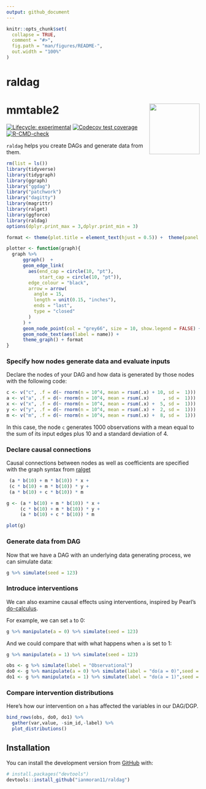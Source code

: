 ```yaml
---
output: github_document
---
```


<!-- README.md is generated from README.Rmd. Please edit that file -->

```r
knitr::opts_chunk$set(
  collapse = TRUE,
  comment = "#>",
  fig.path = "man/figures/README-",
  out.width = "100%"
)
```

# raldag
# mmtable2 <a> <img src='man/figures/logo.png' align="right" height="131.5" /></a>
<!-- badges: start -->
[![Lifecycle: experimental](https://img.shields.io/badge/lifecycle-experimental-orange.svg)](https://lifecycle.r-lib.org/articles/stages.html#experimental)
[![Codecov test coverage](https://codecov.io/gh/ianmoran11/raldag/branch/master/graph/badge.svg)](https://codecov.io/gh/ianmoran11/raldag?branch=master)
[![R-CMD-check](https://github.com/ianmoran11/raldag/workflows/R-CMD-check/badge.svg)](https://github.com/ianmoran11/raldag/actions)
<!-- badges: end -->

`raldag` helps you create DAGs and generate data from them. 

```r
rm(list = ls())
library(tidyverse)
library(tidygraph)
library(ggraph)
library("ggdag")
library("patchwork")
library("dagitty")
library(magrittr)
library(ralget)
library(ggforce)
library(raldag)
options(dplyr.print_max = 3,dplyr.print_min = 3)
```

```r
format <- theme(plot.title = element_text(hjust = 0.5)) +  theme(panel.background = element_rect(fill = rgb(.95,.95,.95,1),color = NA)) 

plotter <- function(graph){
  graph %>% 
      ggraph()  +
      geom_edge_link(
        aes(end_cap = circle(10, "pt"),
            start_cap = circle(10, "pt")),
        edge_colour = "black",
        arrow = arrow(
          angle = 15,
          length = unit(0.15, "inches"),
          ends = "last",
          type = "closed"
        )
      ) +
      geom_node_point(col = "grey66", size = 10, show.legend = FALSE) +
      geom_node_text(aes(label = name)) +
      theme_graph() + format 
}

```

### Specify how nodes generate data and evaluate inputs

Declare the nodes of your DAG and how data is generated by those nodes with the following code:

```r
c <- v("c", .f = d(~ rnorm(n = 10^4, mean = rsum(.x) + 10, sd =  1)))
a <- v("a", .f = d(~ rnorm(n = 10^4, mean = rsum(.x)     , sd =  1)))
x <- v("x", .f = d(~ rnorm(n = 10^4, mean = rsum(.x) +  5, sd =  1)))
y <- v("y", .f = d(~ rnorm(n = 10^4, mean = rsum(.x) +  2, sd =  1)))
m <- v("m", .f = d(~ rnorm(n = 10^4, mean = rsum(.x) +  8, sd =  1)))
```

In this case, the node `c` generates 1000 observations with a mean equal to the sum of its input edges plus 10 and a standard deviation of 4.  

### Declare causal connections

Causal connections between nodes as well as coefficients are specified with the graph syntax from [ralget](https://github.com/ianmoran11/ralget)

```r
 (a * b(10) + m * b(10)) * x +
 (c * b(10) + m * b(10)) * y +
 (a * b(10) + c * b(10)) * m
```

```r
g <- (a * b(10) + m * b(10)) * x +
     (c * b(10) + m * b(10)) * y +
     (a * b(10) + c * b(10)) * m

plot(g)
```

### Generate data from DAG

Now that we have a DAG with an underlying data generating process, we can simulate data:

```r
g %>% simulate(seed = 123)
```

### Introduce interventions

We can also examine causal effects using interventions, inspired by Pearl's [do-calculus](https://en.wikipedia.org/wiki/Causal_model#Do_calculus).

For example, we can set `a` to 0:
```r
g %>% manipulate(a = 0) %>% simulate(seed = 123)
```

And we could compare that with what happens when `a` is set to 1:
```r
g %>% manipulate(a = 1) %>% simulate(seed = 123)
```

```r
obs <- g %>% simulate(label = "Observational")
do0 <- g %>% manipulate(a = 0) %>% simulate(label = "do(a = 0)",seed = 1)
do1 <- g %>% manipulate(a = 1) %>% simulate(label = "do(a = 1)",seed = 1)
```

### Compare intervention distributions

Here's how our intervention on `a` has affected the variables in our DAG/DGP.
```r
bind_rows(obs, do0, do1) %>% 
  gather(var,value, -sim_id,-label) %>%
  plot_distributions()
```

## Installation
You can install the development version from [GitHub](https://github.com/) with:

``` r
# install.packages("devtools")
devtools::install_github("ianmoran11/raldag")
```
